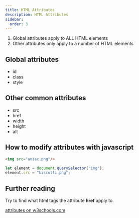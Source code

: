 ```yaml
---
title: HTML Attributes
description: HTML Attributes
sidebar:
  order: 3
---
```


1. Global attributes apply to ALL HTML elements
2. Other attributes only apply to a number of HTML elements

## Global attributes

- id
- class
- style

## Other common attributes

- src
- href
- width
- height
- alt

## How to modify attributes with javascript

```html title="index.html"
<img src="anzac.png"/>
```

```js title="index.js"
let element = document.querySelector("img");
element.src = "biscotti.png";
```

## Further reading

Try to find what html tags the attribute **href** apply to.

<a target="_blank" href="https://www.w3schools.com/tags/ref_attributes.asp">attributes on w3schools.com</a>
